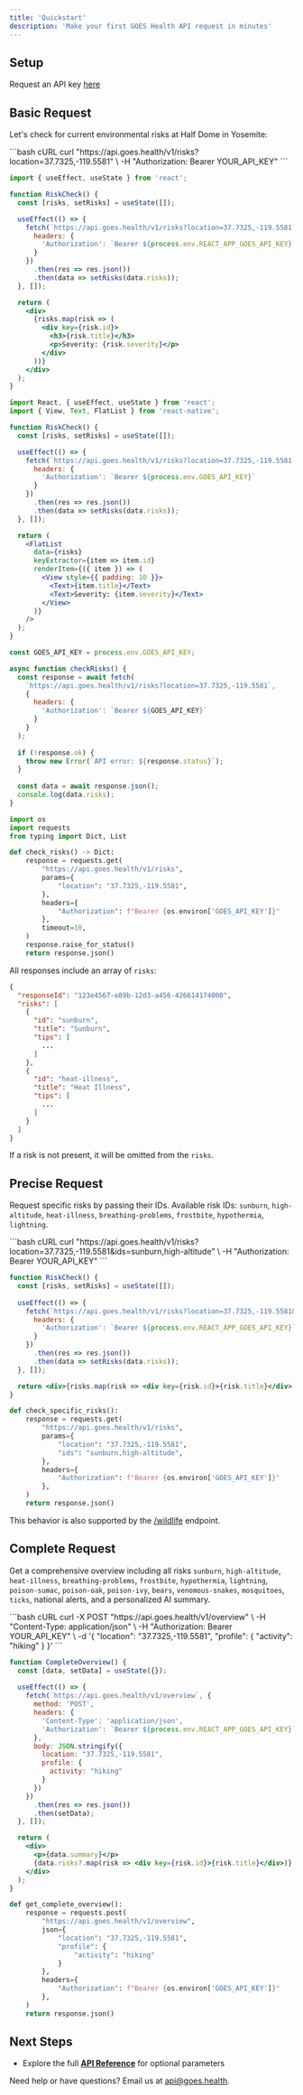 ```yaml
---
title: 'Quickstart'
description: 'Make your first GOES Health API request in minutes'
---
```


## Setup

Request an API key [here](mailto:api@goes.health?subject=API%20Key%20Request)

## Basic Request

Let's check for current environmental risks at Half Dome in Yosemite:

<CodeGroup>
```bash cURL
curl "https://api.goes.health/v1/risks?location=37.7325,-119.5581" \
  -H "Authorization: Bearer YOUR_API_KEY"
```

```jsx React
import { useEffect, useState } from 'react';

function RiskCheck() {
  const [risks, setRisks] = useState([]);

  useEffect(() => {
    fetch(`https://api.goes.health/v1/risks?location=37.7325,-119.5581`, {
      headers: {
        'Authorization': `Bearer ${process.env.REACT_APP_GOES_API_KEY}`
      }
    })
      .then(res => res.json())
      .then(data => setRisks(data.risks));
  }, []);

  return (
    <div>
      {risks.map(risk => (
        <div key={risk.id}>
          <h3>{risk.title}</h3>
          <p>Severity: {risk.severity}</p>
        </div>
      ))}
    </div>
  );
}
```

```jsx React Native
import React, { useEffect, useState } from 'react';
import { View, Text, FlatList } from 'react-native';

function RiskCheck() {
  const [risks, setRisks] = useState([]);

  useEffect(() => {
    fetch(`https://api.goes.health/v1/risks?location=37.7325,-119.5581`, {
      headers: {
        'Authorization': `Bearer ${process.env.GOES_API_KEY}`
      }
    })
      .then(res => res.json())
      .then(data => setRisks(data.risks));
  }, []);

  return (
    <FlatList
      data={risks}
      keyExtractor={item => item.id}
      renderItem={({ item }) => (
        <View style={{ padding: 10 }}>
          <Text>{item.title}</Text>
          <Text>Severity: {item.severity}</Text>
        </View>
      )}
    />
  );
}
```

```js Node.js
const GOES_API_KEY = process.env.GOES_API_KEY;

async function checkRisks() {
  const response = await fetch(
    `https://api.goes.health/v1/risks?location=37.7325,-119.5581`,
    {
      headers: {
        'Authorization': `Bearer ${GOES_API_KEY}`
      }
    }
  );
  
  if (!response.ok) {
    throw new Error(`API error: ${response.status}`);
  }
  
  const data = await response.json();
  console.log(data.risks);
}
```

```python Python
import os
import requests
from typing import Dict, List

def check_risks() -> Dict:
    response = requests.get(
        "https://api.goes.health/v1/risks",
        params={
            "location": "37.7325,-119.5581",
        },
        headers={
            "Authorization": f"Bearer {os.environ['GOES_API_KEY']}"
        },
        timeout=10,
    )
    response.raise_for_status()
    return response.json()
```
</CodeGroup>

All responses include an array of `risks`:

```json
{
  "responseId": "123e4567-e89b-12d3-a456-426614174000",
  "risks": [
    {
      "id": "sunburn",
      "title": "Sunburn",
      "tips": [
        ...
      ]
    }, 
    {
      "id": "heat-illness",
      "title": "Heat Illness",
      "tips": [
        ...
      ]
    }
  ]
}
```

If a risk is not present, it will be omitted from the `risks`. 

## Precise Request

Request specific risks by passing their IDs. Available risk IDs: `sunburn`, `high-altitude`, `heat-illness`, `breathing-problems`, `frostbite`, `hypothermia`, `lightning`.

<CodeGroup>
```bash cURL
curl "https://api.goes.health/v1/risks?location=37.7325,-119.5581&ids=sunburn,high-altitude" \
  -H "Authorization: Bearer YOUR_API_KEY"
```

```jsx React
function RiskCheck() {
  const [risks, setRisks] = useState([]);
  
  useEffect(() => {
    fetch(`https://api.goes.health/v1/risks?location=37.7325,-119.5581&ids=sunburn,high-altitude`, {
      headers: {
        'Authorization': `Bearer ${process.env.REACT_APP_GOES_API_KEY}`
      }
    })
      .then(res => res.json())
      .then(data => setRisks(data.risks));
  }, []);

  return <div>{risks.map(risk => <div key={risk.id}>{risk.title}</div>)}</div>;
}
```

```python Python
def check_specific_risks():
    response = requests.get(
        "https://api.goes.health/v1/risks",
        params={
            "location": "37.7325,-119.5581",
            "ids": "sunburn,high-altitude",
        },
        headers={
            "Authorization": f"Bearer {os.environ['GOES_API_KEY']}"
        },
    )
    return response.json()
```
</CodeGroup>

This behavior is also supported by the [/wildlife](/api-reference/wildlife) endpoint. 

## Complete Request

Get a comprehensive overview including all risks `sunburn`, `high-altitude`, `heat-illness`, `breathing-problems`, `frostbite`, `hypothermia`, `lightning`, `poison-sumac`, `poison-oak`, `poison-ivy`, `bears`, `venomous-snakes`, `mosquitoes`, `ticks`, national alerts, and a personalized AI summary.

<CodeGroup>
```bash cURL
curl -X POST "https://api.goes.health/v1/overview" \
  -H "Content-Type: application/json" \
  -H "Authorization: Bearer YOUR_API_KEY" \
  -d '{
    "location": "37.7325,-119.5581",
    "profile": {
      "activity": "hiking"
    }
  }'
```

```jsx React
function CompleteOverview() {
  const [data, setData] = useState({});
  
  useEffect(() => {
    fetch(`https://api.goes.health/v1/overview`, {
      method: 'POST',
      headers: {
        'Content-Type': 'application/json',
        'Authorization': `Bearer ${process.env.REACT_APP_GOES_API_KEY}`
      },
      body: JSON.stringify({
        location: "37.7325,-119.5581",
        profile: {
          activity: "hiking"
        }
      })
    })
      .then(res => res.json())
      .then(setData);
  }, []);

  return (
    <div>
      <p>{data.summary}</p>
      {data.risks?.map(risk => <div key={risk.id}>{risk.title}</div>)}
    </div>
  );
}
```

```python Python
def get_complete_overview():
    response = requests.post(
        "https://api.goes.health/v1/overview",
        json={
            "location": "37.7325,-119.5581",
            "profile": {
                "activity": "hiking"
            }
        },
        headers={
            "Authorization": f"Bearer {os.environ['GOES_API_KEY']}"
        },
    )
    return response.json()
```
</CodeGroup>

## Next Steps

- Explore the full **[API Reference](/api-reference/risks)** for optional parameters

<Callout icon="lightbulb" color="yellow">
Need help or have questions? Email us at <a href="mailto:api@goes.health?subject=API%20Support">api@goes.health</a>.
</Callout>
